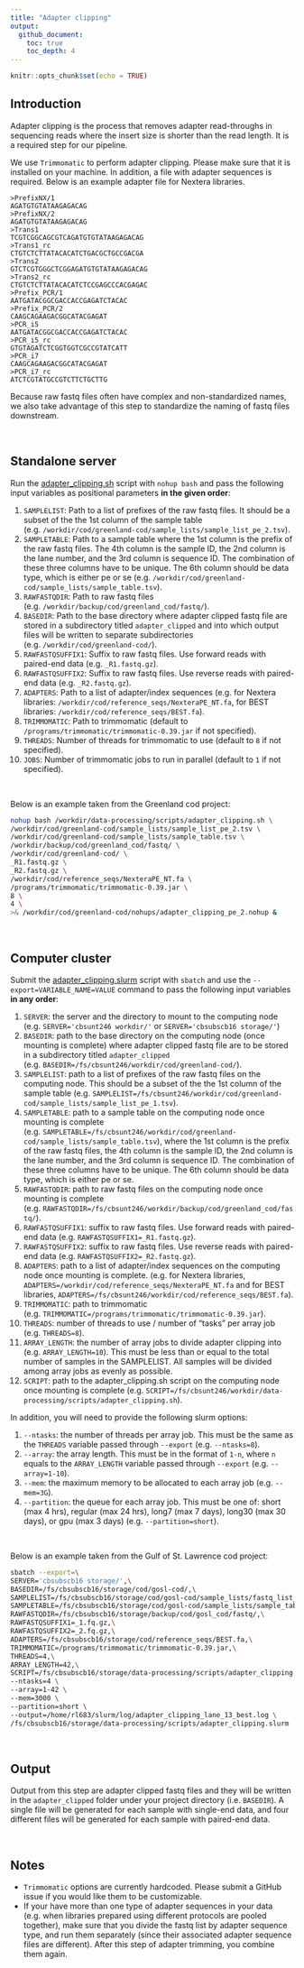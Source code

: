 ```yaml
---
title: "Adapter clipping"
output: 
  github_document: 
    toc: true
    toc_depth: 4
---
```


```r
knitr::opts_chunk$set(echo = TRUE)
```

## Introduction

Adapter clipping is the process that removes adapter read-throughs in sequencing reads where the insert size is shorter than the read length. It is a required step for our pipeline. 

We use `Trimmomatic` to perform adapter clipping. Please make sure that it is installed on your machine. In addition, a file with adapter sequences is required. Below is an example adapter file for Nextera libraries.

```
>PrefixNX/1
AGATGTGTATAAGAGACAG
>PrefixNX/2
AGATGTGTATAAGAGACAG
>Trans1
TCGTCGGCAGCGTCAGATGTGTATAAGAGACAG
>Trans1_rc
CTGTCTCTTATACACATCTGACGCTGCCGACGA
>Trans2
GTCTCGTGGGCTCGGAGATGTGTATAAGAGACAG
>Trans2_rc
CTGTCTCTTATACACATCTCCGAGCCCACGAGAC
>Prefix_PCR/1
AATGATACGGCGACCACCGAGATCTACAC
>Prefix_PCR/2
CAAGCAGAAGACGGCATACGAGAT
>PCR_i5
AATGATACGGCGACCACCGAGATCTACAC
>PCR_i5_rc
GTGTAGATCTCGGTGGTCGCCGTATCATT
>PCR_i7
CAAGCAGAAGACGGCATACGAGAT
>PCR_i7_rc
ATCTCGTATGCCGTCTTCTGCTTG
```

Because raw fastq files often have complex and non-standardized names, we also take advantage of this step to  standardize the naming of fastq files downstream. 

<br> 

## Standalone server

Run the [adapter_clipping.sh](https://github.com/therkildsen-lab/data-processing/blob/master/scripts/adapter_clipping.sh) script with `nohup bash` and pass the following input variables as positional parameters **in the given order**:

1. `SAMPLELIST`: Path to a list of prefixes of the raw fastq files. It should be a subset of the the 1st column of the sample table (e.g. `/workdir/cod/greenland-cod/sample_lists/sample_list_pe_2.tsv`).
2. `SAMPLETABLE`: Path to a sample table where the 1st column is the prefix of the raw fastq files. The 4th column is the sample ID, the 2nd column is the lane number, and the 3rd column is sequence ID. The combination of these three columns have to be unique. The 6th column should be data type, which is either pe or se (e.g. `/workdir/cod/greenland-cod/sample_lists/sample_table.tsv`).
3. `RAWFASTQDIR`: Path to raw fastq files (e.g. `/workdir/backup/cod/greenland_cod/fastq/`).
4. `BASEDIR`: Path to the base directory where adapter clipped fastq file are stored in a subdirectory titled `adapter_clipped` and into which output files will be written to separate subdirectories (e.g. `/workdir/cod/greenland-cod/`).
5. `RAWFASTQSUFFIX1`: Suffix to raw fastq files. Use forward reads with paired-end data (e.g. `_R1.fastq.gz`).
6. `RAWFASTQSUFFIX2`: Suffix to raw fastq files. Use reverse reads with paired-end data (e.g. `_R2.fastq.gz`).
7. `ADAPTERS`: Path to a list of adapter/index sequences (e.g. for Nextera libraries: `/workdir/cod/reference_seqs/NexteraPE_NT.fa`, for BEST libraries: `/workdir/cod/reference_seqs/BEST.fa`).
8. `TRIMMOMATIC`: Path to trimmomatic (default to `/programs/trimmomatic/trimmomatic-0.39.jar` if not specified).
9. `THREADS`: Number of threads for trimmomatic to use (default to `8` if not specified).
10. `JOBS`: Number of trimmomatic jobs to run in parallel (default to `1` if not specified).

<br> 

Below is an example taken from the Greenland cod project:

```bash
nohup bash /workdir/data-processing/scripts/adapter_clipping.sh \
/workdir/cod/greenland-cod/sample_lists/sample_list_pe_2.tsv \
/workdir/cod/greenland-cod/sample_lists/sample_table.tsv \
/workdir/backup/cod/greenland_cod/fastq/ \
/workdir/cod/greenland-cod/ \
_R1.fastq.gz \
_R2.fastq.gz \
/workdir/cod/reference_seqs/NexteraPE_NT.fa \
/programs/trimmomatic/trimmomatic-0.39.jar \
8 \
4 \
>& /workdir/cod/greenland-cod/nohups/adapter_clipping_pe_2.nohup &
```

<br> 

## Computer cluster

Submit the [adapter_clipping.slurm](https://github.com/therkildsen-lab/data-processing/blob/master/scripts/adapter_clipping.sh) script with `sbatch` and use the `--export=VARIABLE_NAME=VALUE` command to pass the following input variables **in any order**: 

1. `SERVER`: the server and the directory to mount to the computing node (e.g. `SERVER='cbsunt246 workdir/'` or `SERVER='cbsubscb16 storage/'`)
2. `BASEDIR`: path to the base directory on the computing node (once mounting is complete) where adapter clipped fastq file are to be stored in a subdirectory titled `adapter_clipped` (e.g. `BASEDIR=/fs/cbsunt246/workdir/cod/greenland-cod/`).
3. `SAMPLELIST`: path to a list of prefixes of the raw fastq files on the computing node. This should be a subset of the the 1st column of the sample table (e.g. `SAMPLELIST=/fs/cbsunt246/workdir/cod/greenland-cod/sample_lists/sample_list_pe_1.tsv`).
4. `SAMPLETABLE`: path to a sample table on the computing node once mounting is complete (e.g. `SAMPLETABLE=/fs/cbsunt246/workdir/cod/greenland-cod/sample_lists/sample_table.tsv`), where the 1st column is the prefix of the raw fastq files, the 4th column is the sample ID, the 2nd column is the lane number, and the 3rd column is sequence ID. The combination of these three columns have to be unique. The 6th column should be data type, which is either pe or se.
5. `RAWFASTQDIR`: path to raw fastq files on the computing node once mounting is complete (e.g. `RAWFASTQDIR=/fs/cbsunt246/workdir/backup/cod/greenland_cod/fastq/`).
6. `RAWFASTQSUFFIX1`: suffix to raw fastq files. Use forward reads with paired-end data (e.g. `RAWFASTQSUFFIX1=_R1.fastq.gz`).
7. `RAWFASTQSUFFIX2`: suffix to raw fastq files. Use reverse reads with paired-end data (e.g. `RAWFASTQSUFFIX2=_R2.fastq.gz`).
8. `ADAPTERS`: path to a list of adapter/index sequences on the computing node once mounting is complete. (e.g. for Nextera libraries, `ADAPTERS=/workdir/cod/reference_seqs/NexteraPE_NT.fa` and for BEST libraries, `ADAPTERS=/fs/cbsunt246/workdir/cod/reference_seqs/BEST.fa`).
9. `TRIMMOMATIC`: path to trimmomatic (e.g. `TRIMMOMATIC=/programs/trimmomatic/trimmomatic-0.39.jar`).
10. `THREADS`: number of threads to use / number of "tasks" per array job (e.g. `THREADS=8`). 
11. `ARRAY_LENGTH`: the number of array jobs to divide adapter clipping into (e.g. `ARRAY_LENGTH=10`). This must be less than or equal to the total number of samples in the SAMPLELIST. All samples will be divided among array jobs as evenly as possible.
12. `SCRIPT`: path to the adapter_clipping.sh script on the computing node once mounting is complete (e.g. `SCRIPT=/fs/cbsunt246/workdir/data-processing/scripts/adapter_clipping.sh`).

In addition, you will need to provide the following slurm options:

1. `--ntasks`: the number of threads per array job. This must be the same as the `THREADS` variable passed through `--export` (e.g. `--ntasks=8`).
2. `--array`: the array length. This must be in the format of `1-n`, where `n` equals to the `ARRAY_LENGTH` variable passed through `--export` (e.g. `--array=1-10`).
3. `--mem`: the maximum memory to be allocated to each array job (e.g. `--mem=3G`).
4. `--partition`: the queue for each array job. This must be one of: short (max 4 hrs), regular (max 24 hrs), long7 (max 7 days), long30 (max 30 days), or gpu (max 3 days) (e.g. `--partition=short`).

<br> 

Below is an example taken from the Gulf of St. Lawrence cod project:

```bash
sbatch --export=\
SERVER='cbsubscb16 storage/',\
BASEDIR=/fs/cbsubscb16/storage/cod/gosl-cod/,\
SAMPLELIST=/fs/cbsubscb16/storage/cod/gosl-cod/sample_lists/fastq_list_lane_13_best.txt,\
SAMPLETABLE=/fs/cbsubscb16/storage/cod/gosl-cod/sample_lists/sample_table_lane_13.tsv,\
RAWFASTQDIR=/fs/cbsubscb16/storage/backup/cod/gosl_cod/fastq/,\
RAWFASTQSUFFIX1=_1.fq.gz,\
RAWFASTQSUFFIX2=_2.fq.gz,\
ADAPTERS=/fs/cbsubscb16/storage/cod/reference_seqs/BEST.fa,\
TRIMMOMATIC=/programs/trimmomatic/trimmomatic-0.39.jar,\
THREADS=4,\
ARRAY_LENGTH=42,\
SCRIPT=/fs/cbsubscb16/storage/data-processing/scripts/adapter_clipping.sh \
--ntasks=4 \
--array=1-42 \
--mem=3000 \
--partition=short \
--output=/home/rl683/slurm/log/adapter_clipping_lane_13_best.log \
/fs/cbsubscb16/storage/data-processing/scripts/adapter_clipping.slurm
```

<br> 

## Output

Output from this step are adapter clipped fastq files and they will be written in the `adapter_clipped` folder under your project directory (i.e. `BASEDIR`). A single file will be generated for each sample with single-end data, and four different files will be generated for each sample with paired-end data. 

<br> 

## Notes

* `Trimmomatic` options are currently hardcoded. Please submit a GitHub issue if you would like them to be customizable.
* If your have more than one type of adapter sequences in your data (e.g. when libraries prepared using different protocols are pooled together), make sure that you divide the fastq list by adapter sequence type, and run them separately (since their associated adapter sequence files are different). After this step of adapter trimming, you combine them again. 
